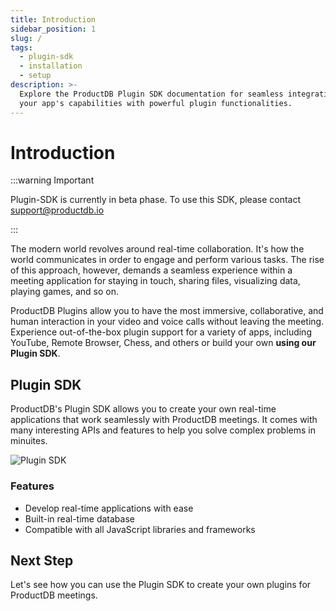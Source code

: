 ```yaml
---
title: Introduction
sidebar_position: 1
slug: /
tags:
  - plugin-sdk
  - installation
  - setup
description: >-
  Explore the ProductDB Plugin SDK documentation for seamless integration. Enhance
  your app's capabilities with powerful plugin functionalities.
---
```


# Introduction

:::warning Important

Plugin-SDK is currently in beta phase. To use this SDK, please contact
support@productdb.io

:::

The modern world revolves around real-time collaboration. It's how the world
communicates in order to engage and perform various tasks. The rise of this
approach, however, demands a seamless experience within a meeting application
for staying in touch, sharing files, visualizing data, playing games, and so on.

ProductDB Plugins allow you to have the most immersive, collaborative, and human
interaction in your video and voice calls without leaving the meeting.
Experience out-of-the-box plugin support for a variety of apps, including
YouTube, Remote Browser, Chess, and others or build your own **using our Plugin
SDK**.

## Plugin SDK

ProductDB's Plugin SDK allows you to create your own real-time applications that work
seamlessly with ProductDB meetings. It comes with many interesting APIs and features
to help you solve complex problems in minuites.

<img
  src="/static/plugin-sdk/plugin-sdk-cover.png"
  alt="Plugin SDK"
  className="cover-image"
/>

### Features

- Develop real-time applications with ease
- Built-in real-time database
- Compatible with all JavaScript libraries and frameworks

## Next Step

Let's see how you can use the Plugin SDK to create your own plugins for ProductDB
meetings.

<head>
  <title>Plugin SDK Introduction</title>
  <meta
    name="description"
    content="Explore the ProductDB Plugin SDK documentation for seamless integration. Enhance your app's capabilities with powerful plugin functionalities."
  />
</head>
